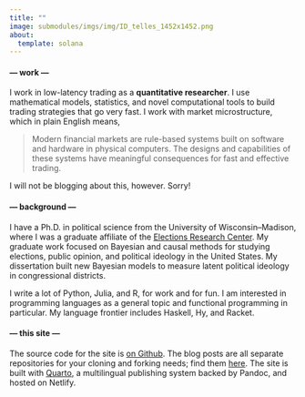 ```yaml
---
title: ""
image: submodules/imgs/img/ID_telles_1452x1452.png
about:
  template: solana
---
```


#### **--- work ---**

I work in low-latency trading as a **quantitative researcher**.
I use mathematical models, statistics, and novel computational tools to build trading strategies that go very fast.
I work with market microstructure, which in plain English means, 

> Modern financial markets are rule-based systems built on software and hardware in physical computers.
> The designs and capabilities of these systems have meaningful consequences for fast and effective trading.

I will not be blogging about this, however.
Sorry!

#### **--- background ---**

I have a Ph.D. in political science from the University of Wisconsin–Madison,
where I was a graduate affiliate of the [Elections Research Center](https://elections.wisc.edu).
My graduate work focused on Bayesian and causal methods for studying elections, public opinion, and political ideology in the United States.
My dissertation built new Bayesian models to measure latent political ideology in congressional districts.

I write a lot of Python, Julia, and R, for work and for fun.
I am interested in programming languages as a general topic and functional programming in particular.
My language frontier includes Haskell, Hy, and Racket.


#### **--- this site ---**

The source code for the site is [on Github](https://github.com/mikedecr/quarto-site).
The blog posts are all separate repositories for your cloning and forking needs; find them [here](https://github.com/mikedecr/quarto-site/tree/main/blog).
The site is built with [Quarto](https://github.com/mikedecr/quarto-site), a multilingual publishing system backed by Pandoc, and hosted on Netlify.

